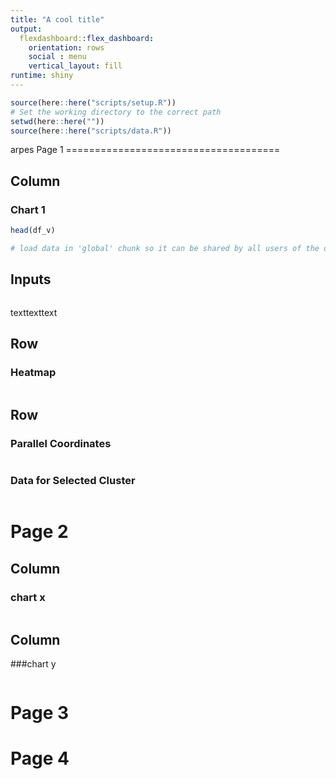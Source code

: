 ```yaml
---
title: "A cool title"
output: 
  flexdashboard::flex_dashboard:
    orientation: rows
    social : menu
    vertical_layout: fill
runtime: shiny
---
```


```r
source(here::here("scripts/setup.R"))
# Set the working directory to the correct path
setwd(here::here(""))
source(here::here("scripts/data.R"))
```

arpes
Page 1
=====================================

Column {data-width=650}
-------------------------------------

### Chart 1

```r
head(df_v)
```

```r
# load data in 'global' chunk so it can be shared by all users of the dashboard
```

Inputs {.sidebar}
-----------------------------------------------------------------------

```r

```

texttexttext

Row
-----------------------------------------------------------------------

### Heatmap
    
```r

```


Row {.tabset}
-----------------------------------------------------------------------

### Parallel Coordinates
    
```r

```
   
### Data for Selected Cluster

```r

```

Page 2
=====================================
Column {data-width=650}
-------------------------------------

### chart x
```r

```


Column
-------------------------------------

###chart y

```r

```

Page 3
=====================================

Page 4
=====================================